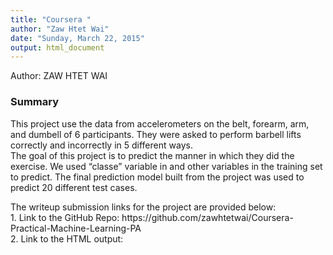---
title: "Coursera "
author: "Zaw Htet Wai"
date: "Sunday, March 22, 2015"
output: html_document
---

Author: ZAW HTET WAI


### Summary
This project use the data from accelerometers on the belt, forearm, arm, and dumbell of 6 participants. They were asked to perform barbell lifts correctly and incorrectly in 5 different ways.  
The goal of this project is to predict the manner in which they did the exercise. We used "classe" variable in and other variables in the training set to predict. The final prediction model built from the project was used to predict 20 different test cases.  

The writeup submission links for the project are provided below:  
1. Link to the GitHub Repo: https://github.com/zawhtetwai/Coursera-Practical-Machine-Learning-PA  
2. Link to the HTML output: 